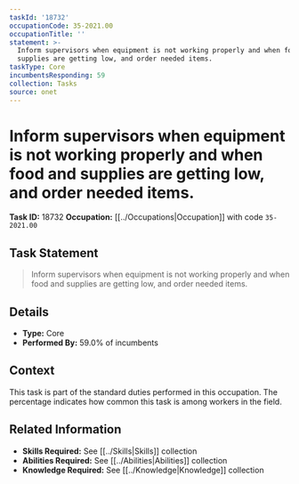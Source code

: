 ```yaml
---
taskId: '18732'
occupationCode: 35-2021.00
occupationTitle: ''
statement: >-
  Inform supervisors when equipment is not working properly and when food and
  supplies are getting low, and order needed items.
taskType: Core
incumbentsResponding: 59
collection: Tasks
source: onet
---
```

# Inform supervisors when equipment is not working properly and when food and supplies are getting low, and order needed items.

**Task ID:** 18732
**Occupation:** [[../Occupations|Occupation]] with code `35-2021.00`

## Task Statement

> Inform supervisors when equipment is not working properly and when food and supplies are getting low, and order needed items.

## Details

- **Type:** Core
- **Performed By:** 59.0% of incumbents

## Context

This task is part of the standard duties performed in this occupation. The percentage indicates how common this task is among workers in the field.

## Related Information

- **Skills Required:** See [[../Skills|Skills]] collection
- **Abilities Required:** See [[../Abilities|Abilities]] collection
- **Knowledge Required:** See [[../Knowledge|Knowledge]] collection
